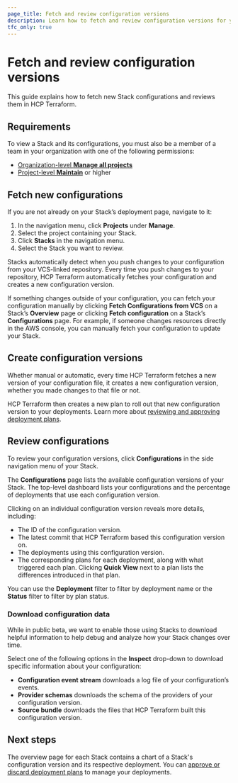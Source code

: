 ```yaml
---
page_title: Fetch and review configuration versions
description: Learn how to fetch and review configuration versions for your Stacks in HCP Terraform.
tfc_only: true
---
```


# Fetch and review configuration versions

This guide explains how to fetch new Stack configurations and reviews them in HCP Terraform.

## Requirements

To view a Stack and its configurations, you must also be a member of a team in your organization with one of the following permissions:
* [Organization-level **Manage all projects**](/terraform/cloud-docs/users-teams-organizations/permissions#manage-all-projects)
* [Project-level **Maintain**](/terraform/cloud-docs/users-teams-organizations/permissions#read) or higher

## Fetch new configurations

If you are not already on your Stack’s deployment page, navigate to it:

1. In the navigation menu, click **Projects** under **Manage**.  
1. Select the project containing your Stack.  
1. Click **Stacks** in the navigation menu.  
1. Select the Stack you want to review.

Stacks automatically detect when you push changes to your configuration from your VCS-linked repository. Every time you push changes to your repository, HCP Terraform automatically fetches your configuration and creates a new configuration version.

If something changes outside of your configuration, you can fetch your configuration manually by clicking **Fetch Configurations from VCS** on a Stack’s **Overview** page or clicking **Fetch configuration** on a Stack’s **Configurations** page. For example, if someone changes resources directly in the AWS console, you can manually fetch your configuration to update your Stack.

## Create configuration versions

Whether manual or automatic, every time HCP Terraform fetches a new version of your configuration file, it creates a new configuration version, whether you made changes to that file or not.

HCP Terraform then creates a new plan to roll out that new configuration version to your deployments. Learn more about [reviewing and approving deployment plans](/terraform/cloud-docs/stacks/deploy/plans). 

## Review configurations

To review your configuration versions, click **Configurations** in the side navigation menu of your Stack.

The **Configurations** page lists the available configuration versions of your Stack. The top-level dashboard lists your configurations and the percentage of deployments that use each configuration version.

Clicking on an individual configuration version reveals more details, including:

* The ID of the configuration version.  
* The latest commit that HCP Terraform based this configuration version on.  
* The deployments using this configuration version.  
* The corresponding plans for each deployment, along with what triggered each plan. Clicking **Quick View** next to a plan lists the differences introduced in that plan.

You can use the **Deployment** filter to filter by deployment name or the **Status** filter to filter by plan status.

### Download configuration data

While in public beta, we want to enable those using Stacks to download helpful information to help debug and analyze how your Stack changes over time.  

Select one of the following options in the **Inspect** drop-down to download specific information about your configuration:

* **Configuration event stream** downloads a log file of your configuration’s events.  
* **Provider schemas** downloads the schema of the providers of your configuration version.   
* **Source bundle** downloads the files that HCP Terraform built this configuration version.

## Next steps

The overview page for each Stack contains a chart of a Stack's configuration version and its respective deployment. You can [approve or discard deployment plans](/terraform/cloud-docs/stacks/deploy/plans) to manage your deployments.  